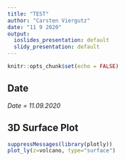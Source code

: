 ```yaml
---
title: "TEST"
author: "Carsten Viergutz"
date: "11 9 2020"
output:
  ioslides_presentation: default
  slidy_presentation: default
---
```


```r
knitr::opts_chunk$set(echo = FALSE)
```
## Date 
*Date = 11.09.2020*

## 3D Surface Plot
```r
suppressMessages(library(plotly))
plot_ly(z=volcano, type="surface")
```
